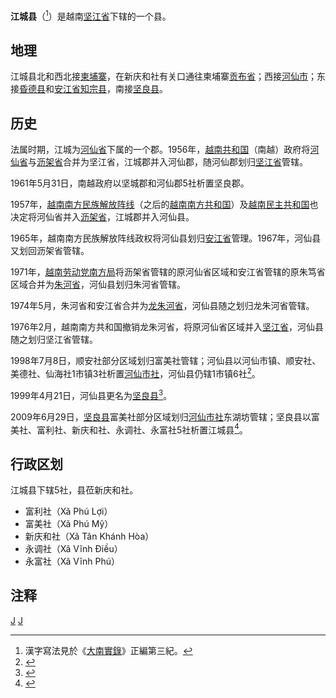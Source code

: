 {{Infobox Settlement
|name                   = 江城县
|settlement_type        = 县
|official_name          = 
|other_name             = 
|native_name            = {{lang|vi|Huyện Giang Thành}}
|nickname               = 
|motto                  = 
|image_skyline          = Kênh Hà Giang.jpg
|imagesize              = 
|image_caption          = 
|image_flag             = 
|flag_size              = 
|image_seal             = 
|seal_size              = 
|image_shield           = 
|shield_size            = 
|image_blank_emblem     = 
|blank_emblem_size      = 
|image_map              = {{Infobox mapframe|frame-width=250|zoom=10}}
|mapsize                = 
|map_caption            = 
|image_map1             = 
|mapsize1               = 
|map_caption1           = 
|pushpin_map            = Vietnam
|pushpin_label_position = bottom
|pushpin_map_caption    = 
|pushpin_map1           = 
|pushpin_label_position1= 
|pushpin_map_caption1   = 
|subdivision_type       = 国家
|subdivision_name       = {{flag|Vietnam}}
|subdivision_type1      = [[越南行政区划|省]]
|subdivision_name1      = [[坚江省|坚江省]]
|subdivision_type2      = 行政区划
|subdivision_name2      = 5社
|subdivision_type3      = 
|subdivision_name3      = 
|seat_type              = 县莅
|seat                   = {{link-vi|新庆和社|Tân Khánh Hòa}}
|government_type        = 
|leader_title           = 
|leader_name            = 
|leader_title1          = 
|leader_name1           = 
|established_title      = 
|established_date       = 
|area_magnitude         = 
|unit_pref              = 
|area_footnotes         = 
|area_total_km2         = 407.44
|area_land_km2          = 
|area_water_km2         = 
|area_water_percent     = 
|area_urban_km2         = 
|area_metro_km2         = 
|population_as_of       = 2019年
|population_footnotes   = 
|population_note        = 
|population_total       = 29215
|population_density_km2 = auto
|population_metro             = 
|population_density_metro_km2 = 
|population_urban             = 
|population_density_urban_km2 = 
|timezone               = [[越南标准时间|越南标准时间]]
|utc_offset             = +7
|elevation_footnotes    = 
|elevation_m            = 
|coor_type              = 
|coordinates            = 
|postal_code_type       = 
|postal_code            = 
|area_code              = 
|website                = [https://giangthanh.kiengiang.gov.vn/Trang/TrangChu.aspx 江城县电子信息门户网站]
|footnotes              = 
}}
'''江城县'''（{{vie|v='''Huyện Giang Thành'''|hn=縣江城}}<ref>漢字寫法見於《[[大南實錄|大南實錄]]》正編第三紀。</ref>）是越南[[坚江省|坚江省]]下辖的一个县。

==地理==
江城县北和西北接[[柬埔寨|柬埔寨]]，在新庆和社有关口通往柬埔寨[[贡布省|贡布省]]；西接[[河仙市|河仙市]]；东接[[昏德县|昏德县]]和[[安江省|安江省]][[知宗县|知宗县]]，南接[[坚良县|坚良县]]。

==历史==
法属时期，江城为[[河仙省|河仙省]]下属的一个郡。1956年，[[越南共和国|越南共和国]]（南越）政府将[[河仙省|河仙省]]与[[沥架省|沥架省]]合并为坚江省，江城郡并入河仙郡，随河仙郡划归[[坚江省|坚江省]]管辖。

1961年5月31日，南越政府以坚城郡和河仙郡5社析置坚良郡。

1957年，[[越南南方民族解放阵线|越南南方民族解放阵线]]（之后的[[越南南方共和国|越南南方共和国]]）及[[越南民主共和国|越南民主共和国]]也决定将河仙省并入[[沥架省|沥架省]]，江城郡并入河仙县。

1965年，越南南方民族解放阵线政权将河仙县划归[[安江省|安江省]]管理。1967年，河仙县又划回沥架省管辖。

1971年，[[越南劳动党南方局|越南劳动党南方局]]将沥架省管辖的原河仙省区域和安江省管辖的原朱笃省区域合并为[[朱河省|朱河省]]，河仙县划归朱河省管辖。

1974年5月，朱河省和安江省合并为[[龙朱河省|龙朱河省]]，河仙县随之划归龙朱河省管辖。

1976年2月，越南南方共和国撤销龙朱河省，将原河仙省区域并入[[坚江省|坚江省]]，河仙县随之划归坚江省管辖。

1998年7月8日，顺安社部分区域划归富美社管辖；河仙县以河仙市镇、顺安社、美德社、仙海社1市镇3社析置[[河仙市社|河仙市社]]，河仙县仍辖1市镇6社<ref>{{Cite web |url=https://thuvienphapluat.vn/van-ban/Bat-dong-san/Nghi-dinh-47-1998-ND-CP-thanh-lap-thi-xa-Ha-Tien-thuoc-tinh-Kien-Giang-va-thanh-lap-cac-phuong-thuoc-Thi-xa-41803.aspx |title=Nghị định 47/1998/NĐ-CP về việc thành lập thị xã Hà Tiên thuộc tỉnh Kiên Giang và thành lập các phường thuộc Thị xã |access-date=2020-04-19 |archive-date=2020-04-01 |archive-url=https://web.archive.org/web/20200401171153/https://thuvienphapluat.vn/van-ban/Bat-dong-san/Nghi-dinh-47-1998-ND-CP-thanh-lap-thi-xa-Ha-Tien-thuoc-tinh-Kien-Giang-va-thanh-lap-cac-phuong-thuoc-Thi-xa-41803.aspx |dead-url=no }}</ref>。

1999年4月21日，河仙县更名为[[坚良县|坚良县]]<ref>{{Cite web |url=https://thuvienphapluat.vn/van-ban/Bo-may-hanh-chinh/Nghi-dinh-28-1999-ND-CP-doi-ten-huyen-Ha-Tien-thanh-huyen-Kien-Luong-tinh-Kien-Giang-45241.aspx |title=Nghị định 28/1999/NĐ-CP về việc đổi tên huyện Hà Tiên thành huyện Kiên Lương, tỉnh Kiên Giang |access-date=2020-04-19 |archive-date=2020-04-01 |archive-url=https://web.archive.org/web/20200401171200/https://thuvienphapluat.vn/van-ban/Bo-may-hanh-chinh/Nghi-dinh-28-1999-ND-CP-doi-ten-huyen-Ha-Tien-thanh-huyen-Kien-Luong-tinh-Kien-Giang-45241.aspx |dead-url=no }}</ref>。

2009年6月29日，[[坚良县|坚良县]]富美社部分区域划归[[河仙市社|河仙市社]]东湖坊管辖；坚良县以富美社、富利社、新庆和社、永调社、永富社5社析置江城县<ref>{{Cite web |url=https://thuvienphapluat.vn/van-ban/Bo-may-hanh-chinh/Nghi-quyet-29-NQ-CP-dieu-chinh-dia-gioi-hanh-chinh-91274.aspx |title=Nghị quyết số 29/NQ-CP về việc điều chỉnh địa giới hành chính xã, phường, thành lập xã thuộc thị xã Hà Tiên và các huyện: Kiên Lương, Tân Hiệp, Giồng Riềng, Vĩnh Thuận; điều chỉnh địa giới hành chính huyện Kiên Lương để thành lập huyện Giang Thành, tỉnh Kiên Giang do Chính phủ ban hành |access-date=2020-04-19 |archive-date=2020-04-01 |archive-url=https://web.archive.org/web/20200401171210/https://thuvienphapluat.vn/van-ban/Bo-may-hanh-chinh/Nghi-quyet-29-NQ-CP-dieu-chinh-dia-gioi-hanh-chinh-91274.aspx |dead-url=no }}</ref>。

==行政区划==
江城县下辖5社，县莅新庆和社。
*富利社（Xã Phú Lợi）
*富美社（Xã Phú Mỹ）
*新庆和社（Xã Tân Khánh Hòa）
*永调社（Xã Vĩnh Điều）
*永富社（Xã Vĩnh Phú）

==注释==
{{reflist}}

{{坚江省行政区划}}
{{越南九龙江三角洲之县市镇区域划分}}

[[Category:越南县份|J]]
[[Category:坚江省|J]]